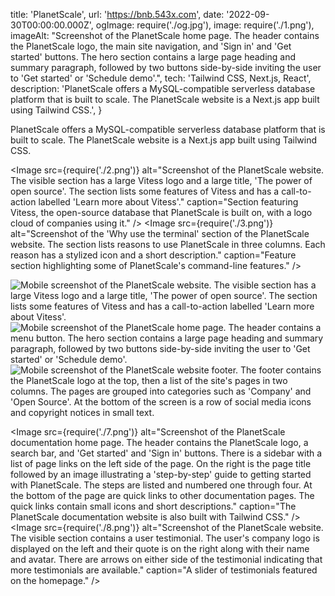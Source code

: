   title: 'PlanetScale',
  url: 'https://bnb.543x.com',
  date: '2022-09-30T00:00:00.000Z',
  ogImage: require('./og.jpg'),
  image: require('./1.png'),
  imageAlt: "Screenshot of the PlanetScale home page. The header contains the PlanetScale logo, the main site navigation, and 'Sign in' and 'Get started' buttons. The hero section contains a large page heading and summary paragraph, followed by two buttons side-by-side inviting the user to 'Get started' or 'Schedule demo'.",
  tech: 'Tailwind CSS, Next.js, React',
  description: 'PlanetScale offers a MySQL-compatible serverless database platform that is built to scale. The PlanetScale website is a Next.js app built using Tailwind CSS.',
}

<Intro title="Building the future of serverless databases.">

PlanetScale offers a MySQL-compatible serverless database platform that is built to scale. The PlanetScale website is a Next.js app built using Tailwind CSS.

</Intro>

<Image src={require('./2.png')} alt="Screenshot of the PlanetScale website. The visible section has a large Vitess logo and a large title, 'The power of open source'. The section lists some features of Vitess and has a call-to-action labelled 'Learn more about Vitess'." caption="Section featuring Vitess, the open-source database that PlanetScale is built on, with a logo cloud of companies using it." />
<Image src={require('./3.png')} alt="Screenshot of the 'Why use the terminal' section of the PlanetScale website. The section lists reasons to use PlanetScale in three columns. Each reason has a stylized icon and a short description." caption="Feature section highlighting some of PlanetScale's command-line features." />

<Mobile caption="The PlanetScale website experience on mobile devices.">
  <Image src={require('./4.png')} alt="Mobile screenshot of the PlanetScale website. The visible section has a large Vitess logo and a large title, 'The power of open source'. The section lists some features of Vitess and has a call-to-action labelled 'Learn more about Vitess'." />
  <Image src={require('./5.png')} alt="Mobile screenshot of the PlanetScale home page. The header contains a menu button. The hero section contains a large page heading and summary paragraph, followed by two buttons side-by-side inviting the user to 'Get started' or 'Schedule demo'." />
  <Image src={require('./6.png')} alt="Mobile screenshot of the PlanetScale website footer. The footer contains the PlanetScale logo at the top, then a list of the site's pages in two columns. The pages are grouped into categories such as 'Company' and 'Open Source'. At the bottom of the screen is a row of social media icons and copyright notices in small text." />
</Mobile>

<Image src={require('./7.png')} alt="Screenshot of the PlanetScale documentation home page. The header contains the PlanetScale logo, a search bar, and 'Get started' and 'Sign in' buttons. There is a sidebar with a list of page links on the left side of the page. On the right is the page title followed by an image illustrating a 'step-by-step' guide to getting started with PlanetScale. The steps are listed and numbered one through four. At the bottom of the page are quick links to other documentation pages. The quick links contain small icons and short descriptions." caption="The PlanetScale documentation website is also built with Tailwind CSS." />
<Image src={require('./8.png')} alt="Screenshot of the PlanetScale website. The visible section contains a user testimonial. The user's company logo is displayed on the left and their quote is on the right along with their name and avatar. There are arrows on either side of the testimonial indicating that more testimonials are available." caption="A slider of testimonials featured on the homepage." />
